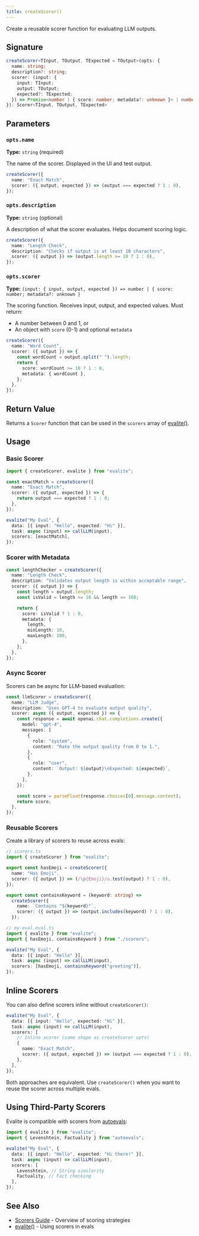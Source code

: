 ```yaml
---
title: createScorer()
---
```


Create a reusable scorer function for evaluating LLM outputs.

## Signature

```typescript
createScorer<TInput, TOutput, TExpected = TOutput>(opts: {
  name: string;
  description?: string;
  scorer: (input: {
    input: TInput;
    output: TOutput;
    expected?: TExpected;
  }) => Promise<number | { score: number; metadata?: unknown }> | number | { score: number; metadata?: unknown };
}): Scorer<TInput, TOutput, TExpected>
```

## Parameters

### `opts.name`

**Type:** `string` (required)

The name of the scorer. Displayed in the UI and test output.

```typescript
createScorer({
  name: "Exact Match",
  scorer: ({ output, expected }) => (output === expected ? 1 : 0),
});
```

### `opts.description`

**Type:** `string` (optional)

A description of what the scorer evaluates. Helps document scoring logic.

```typescript
createScorer({
  name: "Length Check",
  description: "Checks if output is at least 10 characters",
  scorer: ({ output }) => (output.length >= 10 ? 1 : 0),
});
```

### `opts.scorer`

**Type:** `(input: { input, output, expected }) => number | { score: number; metadata?: unknown }`

The scoring function. Receives input, output, and expected values. Must return:

- A number between 0 and 1, or
- An object with `score` (0-1) and optional `metadata`

```typescript
createScorer({
  name: "Word Count",
  scorer: ({ output }) => {
    const wordCount = output.split(" ").length;
    return {
      score: wordCount >= 10 ? 1 : 0,
      metadata: { wordCount },
    };
  },
});
```

## Return Value

Returns a `Scorer` function that can be used in the `scorers` array of [evalite()](/api/evalite).

## Usage

### Basic Scorer

```typescript
import { createScorer, evalite } from "evalite";

const exactMatch = createScorer({
  name: "Exact Match",
  scorer: ({ output, expected }) => {
    return output === expected ? 1 : 0;
  },
});

evalite("My Eval", {
  data: [{ input: "Hello", expected: "Hi" }],
  task: async (input) => callLLM(input),
  scorers: [exactMatch],
});
```

### Scorer with Metadata

```typescript
const lengthChecker = createScorer({
  name: "Length Check",
  description: "Validates output length is within acceptable range",
  scorer: ({ output }) => {
    const length = output.length;
    const isValid = length >= 10 && length <= 100;

    return {
      score: isValid ? 1 : 0,
      metadata: {
        length,
        minLength: 10,
        maxLength: 100,
      },
    };
  },
});
```

### Async Scorer

Scorers can be async for LLM-based evaluation:

```typescript
const llmScorer = createScorer({
  name: "LLM Judge",
  description: "Uses GPT-4 to evaluate output quality",
  scorer: async ({ output, expected }) => {
    const response = await openai.chat.completions.create({
      model: "gpt-4",
      messages: [
        {
          role: "system",
          content: "Rate the output quality from 0 to 1.",
        },
        {
          role: "user",
          content: `Output: ${output}\nExpected: ${expected}`,
        },
      ],
    });

    const score = parseFloat(response.choices[0].message.content);
    return score;
  },
});
```

### Reusable Scorers

Create a library of scorers to reuse across evals:

```typescript
// scorers.ts
import { createScorer } from "evalite";

export const hasEmoji = createScorer({
  name: "Has Emoji",
  scorer: ({ output }) => (/\p{Emoji}/u.test(output) ? 1 : 0),
});

export const containsKeyword = (keyword: string) =>
  createScorer({
    name: `Contains "${keyword}"`,
    scorer: ({ output }) => (output.includes(keyword) ? 1 : 0),
  });

// my-eval.eval.ts
import { evalite } from "evalite";
import { hasEmoji, containsKeyword } from "./scorers";

evalite("My Eval", {
  data: [{ input: "Hello" }],
  task: async (input) => callLLM(input),
  scorers: [hasEmoji, containsKeyword("greeting")],
});
```

## Inline Scorers

You can also define scorers inline without `createScorer()`:

```typescript
evalite("My Eval", {
  data: [{ input: "Hello", expected: "Hi" }],
  task: async (input) => callLLM(input),
  scorers: [
    // Inline scorer (same shape as createScorer opts)
    {
      name: "Exact Match",
      scorer: ({ output, expected }) => (output === expected ? 1 : 0),
    },
  ],
});
```

Both approaches are equivalent. Use `createScorer()` when you want to reuse the scorer across multiple evals.

## Using Third-Party Scorers

Evalite is compatible with scorers from [autoevals](https://github.com/braintrustdata/autoevals):

```typescript
import { evalite } from "evalite";
import { Levenshtein, Factuality } from "autoevals";

evalite("My Eval", {
  data: [{ input: "Hello", expected: "Hi there!" }],
  task: async (input) => callLLM(input),
  scorers: [
    Levenshtein, // String similarity
    Factuality, // Fact checking
  ],
});
```

## See Also

- [Scorers Guide](/guides/scorers) - Overview of scoring strategies
- [evalite()](/api/evalite) - Using scorers in evals
